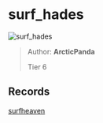 
# surf_hades

![surf_hades](https://raw.githubusercontent.com/Sayt123/SurfMapPics/Maps-and-bonuses/csgo/surf_hades.jpg)

> Author: **ArcticPanda**
>
> Tier 6

## Records

[surfheaven](https://surfheaven.eu/map/surf_hades)
